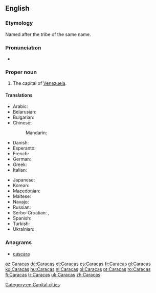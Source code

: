 ==English==
{{slim-wikipedia}}

===Etymology===
Named after the tribe of the same name.

===Pronunciation===
* {{rhymes|ækəs}}

===Proper noun===
{{en-proper noun}}

# The capital of [[Venezuela]].

====Translations====
{{trans-top|capital of Venezuela}}
* Arabic: {{t-|ar|كراكاس|m|tr=karaakaas|sc=Arab}}
* Belarusian: {{t-|be|Каракас|m|tr=Karákas|sc=Cyrl}}
* Bulgarian: {{t-|bg|Каракас|m|tr=Karakas|sc=Cyrl}}
* Chinese:
*: Mandarin: {{t|cmn|卡拉卡斯|tr=Kǎlākǎsī|sc=Hani}}
* Danish: {{t-|da|Caracas}}
* Esperanto: {{t-|eo|Karakaso}}
* French: {{t+|fr|Caracas|m}}
* German: {{t+|de|Caracas|n}}
* Greek: {{t-|el|Καράκας|sc=Grek}}
* Italian: {{t-|it|Caracas|f}}
{{trans-mid}}
* Japanese: {{t-|ja|カラカス|tr=Karakasu}}
* Korean: {{t-|ko|카라카스|sc=Hang}}
* Macedonian: {{t-|mk|Каракас|m|tr=Karakas|sc=Cyrl}}
* Maltese: {{t-|mt|Karakas}}
* Navajo: {{tø|nv|Kʼáwakʼas}}
* Russian: {{t-|ru|Каракас|m|tr=Karákas|sc=Cyrl}}
* Serbo-Croatian: {{t-|sh|Каракас|m|tr=Karakas|sc=Cyrl}},  {{t-|sh|Caracas|m}}
* Spanish: {{t+|es|Caracas|m}}
* Turkish: {{t+|tr|Karakas}}
* Ukrainian: {{t-|uk|Каракас|m|tr=Karákas|sc=Cyrl}}
{{trans-bottom}}

===Anagrams===
* [[cascara#English|cascara]]

[[Category:en:Capital cities]]

[[az:Caracas]]
[[de:Caracas]]
[[et:Caracas]]
[[es:Caracas]]
[[fr:Caracas]]
[[gl:Caracas]]
[[ko:Caracas]]
[[hu:Caracas]]
[[nl:Caracas]]
[[pl:Caracas]]
[[pt:Caracas]]
[[ro:Caracas]]
[[fi:Caracas]]
[[tr:Caracas]]
[[uk:Caracas]]
[[zh:Caracas]]